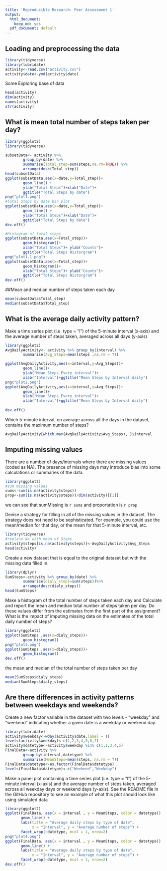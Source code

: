 ---
title: 'Reproducible Research: Peer Assessment 1'
output:
  html_document:
    keep_md: yes
  pdf_document: default
---


## Loading and preprocessing the data

```{r,echo= TRUE, warning= FALSE}
library(tidyverse)
library(lubridate)
activity<-read.csv("activity.csv")
activity$date<-ymd(activity$date)

```
Some Exploring base of data
```{r,warning=FALSE, echo= TRUE}
head(activity)
dim(activity)
names(activity)
str(activity)
```

## What is mean total number of steps taken per day?
```{r, echo = TRUE,warning= FALSE}
library(ggplot2)
library(tidyverse)

subsetData<- activity %>% 
        group_by(date) %>%
        summarise(Total_step=sum(steps,na.rm=TRUE)) %>%
        arrange(desc(Total_step))
head(subsetData)
ggplot(subsetData,aes(x=date,y=Total_step))+
        geom_line() + 
        ylab("Total Steps")+xlab("Date")+
        ggtitle("Total Steps by date")
png("plot1.png")
#Total Steps by date bar plot
ggplot(subsetData,aes(x=date,y=Total_step))+
        geom_line() + 
        ylab("Total Steps")+xlab("Date")+
        ggtitle("Total Steps by date")
dev.off()

#Histogram of total steps
ggplot(subsetData,aes(x=Total_step))+
        geom_histogram()+
        xlab("Total Steps")+ ylab("Counts")+
        ggtitle("Total Steps Historgram")
png("plot1.1.png")
ggplot(subsetData,aes(x=Total_step))+
        geom_histogram()+
        xlab("Total Steps")+ ylab("Counts")+
        ggtitle("Total Steps Historgram")
dev.off()
```

##Mean and median number of steps taken each day
```{r,echo= TRUE, warning= FALSE}
mean(subsetData$Total_step)
median(subsetData$Total_step)
```
## What is the average daily activity pattern?
Make a time series plot (i.e. type = "l") of the 5-minute interval (x-axis) and the average number of steps taken, averaged across all days (y-axis)
```{r, echo= TRUE,warning=FALSE}
library(ggplot2)
AvgDailyActivity<- activity %>% group_by(interval) %>%
        summarise(Avg_Steps=mean(steps ,na.rm = T))

ggplot(AvgDailyActivity,aes(x=interval,y=Avg_Steps))+
        geom_line()+
        ylab("Mean Steps Every interval")+
        xlab("Interval")+ggtitle("Mean Steps by Interval daily")
png("plot2.png")
ggplot(AvgDailyActivity,aes(x=interval,y=Avg_Steps))+
        geom_line()+
        ylab("Mean Steps Every interval")+
        xlab("Interval")+ggtitle("Mean Steps by Interval daily")
        
dev.off()
```

Which 5-minute interval, on average across all the days in the dataset, contains the maximum number of steps?
```{r,echo= TRUE}
AvgDailyActivity[which.max(AvgDailyActivity$Avg_Steps), ]$interval

```


## Imputing missing values

There are a number of days/intervals where there are missing values (coded as NA). The presence of missing days may introduce bias into some calculations or summaries of the data.

```{r,echo= TRUE, warning= FALSE}
library(ggplot2)
#sum missing values
sums<-sum(is.na(activity$steps))
prop<-sum(is.na(activity$steps))/dim(activity)[[1]]
```
   we can see that sumMissing is `r sums` and proportation is `r prop`
   

Devise a strategy for filling in all of the missing values in the dataset. The strategy does not need to be sophisticated. For example, you could use the mean/median for that day, or the mean for that 5-minute interval, etc.
```{r}
library(tidyverse)
#replace Na with mean of Steps
activity$steps[is.na(activity$steps)]<-AvgDailyActivity$Avg_Steps
head(activity)
```
Create a new dataset that is equal to the original dataset but with the missing data filled in.
```{r}
library(dplyr)
SumSteps<-activity %>% group_by(date) %>%
        summarise(dialy_steps=sum(steps))%>%
        arrange(desc(dialy_steps))
head(SumSteps)
```
Make a histogram of the total number of steps taken each day and Calculate and report the mean and median total number of steps taken per day. Do these values differ from the estimates from the first part of the assignment? What is the impact of imputing missing data on the estimates of the total daily number of steps?
```{r}
library(ggplot2)
ggplot(SumSteps ,aes(x=dialy_steps))+
        geom_histogram()
png("plot3.png")
ggplot(SumSteps ,aes(x=dialy_steps))+
        geom_histogram()
dev.off()
```
the mean and median of the total number of steps taken per day
```{r}
mean(SumSteps$dialy_steps)
median(SumSteps$dialy_steps)
```


## Are there differences in activity patterns between weekdays and weekends?

Create a new factor variable in the dataset with two levels - "weekday" and "weekend" indicating whether a given date is a weekday or weekend day.
```{r}
library(lubridate)
activity$weekday<-wday(activity$date,label = T)
levels(activity$weekday)<-c(1,2,3,4,5,6,7)
activity$datetype<-activity$weekday %in% c(1,2,3,4,5)
FinalData<-activity %>%
        group_by(interval,datetype) %>%
        summarise(MeanSteps=mean(steps, na.rm = T))
FinalData$datetype<-as.factor(FinalData$datetype)
levels(FinalData$datetype)<-c("Weekend","Weekday")


```
Make a panel plot containing a time series plot (i.e. type = "l") of the 5-minute interval (x-axis) and the average number of steps taken, averaged across all weekday days or weekend days (y-axis). See the README file in the GitHub repository to see an example of what this plot should look like using simulated data
```{r}
library(ggplot2)
ggplot(FinalData, aes(x = interval , y = MeanSteps, color = datetype)) +
       geom_line() +
       labs(title = "Average daily steps by type of date", 
            x = "Interval", y = "Average number of steps") +
       facet_wrap(~datetype, ncol = 1, nrow=2)
png("plot4.png")
ggplot(FinalData, aes(x = interval , y = MeanSteps, color = datetype)) +
       geom_line() +
       labs(title = "Average daily steps by type of date", 
            x = "Interval", y = "Average number of steps") +
       facet_wrap(~datetype, ncol = 1, nrow=2)
dev.off()
```



